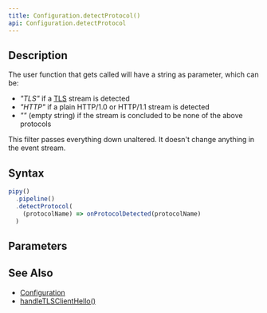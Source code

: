 ```yaml
---
title: Configuration.detectProtocol()
api: Configuration.detectProtocol
---
```


## Description

<Summary/>

<FilterDiagram
  name="detectProtocol"
  input="Event"
  output="Event"
/>

The user function that gets called will have a string as parameter, which can be:

* _"TLS"_ if a [TLS](https://en.wikipedia.org/wiki/Transport_Layer_Security) stream is detected
* _"HTTP"_ if a plain HTTP/1.0 or HTTP/1.1 stream is detected
* _""_ (empty string) if the stream is concluded to be none of the above protocols

This filter passes everything down unaltered. It doesn't change anything in the event stream.

## Syntax

``` js
pipy()
  .pipeline()
  .detectProtocol(
    (protocolName) => onProtocolDetected(protocolName)
  )
```

## Parameters

<Parameters/>

## See Also

* [Configuration](/reference/api/Configuration)
* [handleTLSClientHello()](/reference/api/Configuration/handleTLSClientHello)
